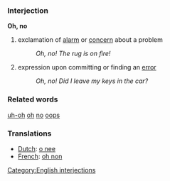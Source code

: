 ===Interjection===

'''Oh, no'''

# exclamation of [[alarm]] or [[concern]] about a problem
#: ''Oh, no! The rug is on fire!''
# expression upon committing or finding an [[error]]
#: ''Oh, no! Did I leave my keys in the car?''

===Related words===
[[uh-oh]]
[[oh]]
[[no]]
[[oops]]

===Translations===
*[[Dutch]]: [[o nee]]
*[[French]]: [[oh non]]

[[Category:English interjections]]